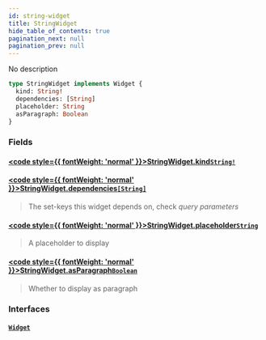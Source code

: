 ```yaml
---
id: string-widget
title: StringWidget
hide_table_of_contents: true
pagination_next: null
pagination_prev: null
---
```








No description

```graphql
type StringWidget implements Widget {
  kind: String!
  dependencies: [String]
  placeholder: String
  asParagraph: Boolean
}
```


### Fields

#### [<code style={{ fontWeight: 'normal' }}>StringWidget.<b>kind</b></code>](#)<Bullet />[`String!`](/docs/schemas/arkitekt/scalars/string) <Badge class="secondary" text="non-null"/> <Badge class="secondary" text="scalar"/>
> 
> 

#### [<code style={{ fontWeight: 'normal' }}>StringWidget.<b>dependencies</b></code>](#)<Bullet />[`[String]`](/docs/schemas/arkitekt/scalars/string) <Badge class="secondary" text="list"/> <Badge class="secondary" text="scalar"/>
> The set-keys this widget depends on, check *query parameters*
> 

#### [<code style={{ fontWeight: 'normal' }}>StringWidget.<b>placeholder</b></code>](#)<Bullet />[`String`](/docs/schemas/arkitekt/scalars/string) <Badge class="secondary" text="scalar"/>
> A placeholder to display
> 

#### [<code style={{ fontWeight: 'normal' }}>StringWidget.<b>asParagraph</b></code>](#)<Bullet />[`Boolean`](/docs/schemas/arkitekt/scalars/boolean) <Badge class="secondary" text="scalar"/>
> Whether to display as paragraph
> 

### Interfaces

#### [`Widget`](/docs/schemas/arkitekt/interfaces/widget) <Badge class="secondary" text="interface"/>
> 
> 





